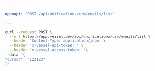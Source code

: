 ```yaml
---

openapi: "POST /api/unifications/crm/emails/list"

---
```


  <RequestExample>
  
  ```bash Request
  curl --request POST \
    --url https://app.vessel.dev/api/unifications/crm/emails/list \
    --header 'Content-Type: application/json' \
    --header 'x-vessel-api-token: ' \
    --header 'x-vessel-access-token: '\ 
  --data '{
  "cursor": "123123"
}'
  ```
  
  </RequestExample>
  
  

